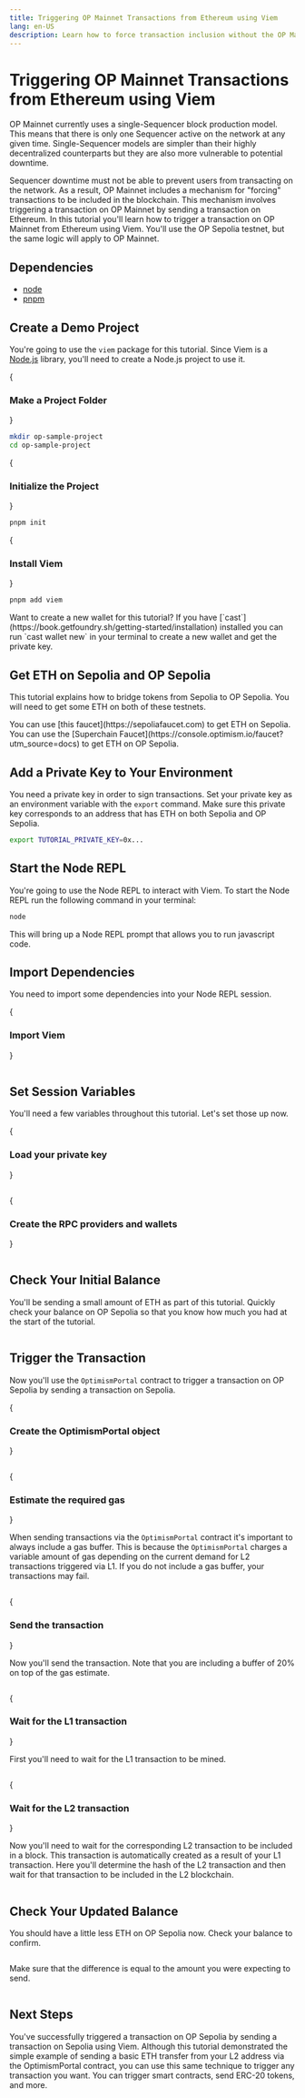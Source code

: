 ```yaml
---
title: Triggering OP Mainnet Transactions from Ethereum using Viem
lang: en-US
description: Learn how to force transaction inclusion without the OP Mainnet Sequencer using Viem.
---
```



# Triggering OP Mainnet Transactions from Ethereum using Viem

OP Mainnet currently uses a single-Sequencer block production model. 
This means that there is only one Sequencer active on the network at any given time. Single-Sequencer models are simpler than their highly decentralized counterparts but they are also more vulnerable to potential downtime.

Sequencer downtime must not be able to prevent users from transacting on the network. As a result, OP Mainnet includes a mechanism for "forcing" transactions to be included in the blockchain. This mechanism involves triggering a transaction on OP Mainnet by sending a transaction on Ethereum.
In this tutorial you'll learn how to trigger a transaction on OP Mainnet from Ethereum using Viem. You'll use the OP Sepolia testnet, but the same logic will apply to OP Mainnet.

## Dependencies

* [node](https://nodejs.org/en/)
* [pnpm](https://pnpm.io/installation)

## Create a Demo Project

You're going to use the `viem` package for this tutorial. Since Viem is a [Node.js](https://nodejs.org/en/) library, you'll need to create a Node.js project to use it.

<Steps>

{<h3>Make a Project Folder</h3>}

```bash
mkdir op-sample-project
cd op-sample-project
```

{<h3>Initialize the Project</h3>}

```bash
pnpm init
```

{<h3>Install Viem</h3>}

```bash
pnpm add viem
```

</Steps>

<Callout type="info">
Want to create a new wallet for this tutorial?
If you have [`cast`](https://book.getfoundry.sh/getting-started/installation) installed you can run `cast wallet new` in your terminal to create a new wallet and get the private key.
</Callout>

## Get ETH on Sepolia and OP Sepolia

This tutorial explains how to bridge tokens from Sepolia to OP Sepolia. You will need to get some ETH on both of these testnets.

<Callout type="info">
You can use [this faucet](https://sepoliafaucet.com) to get ETH on Sepolia.
You can use the [Superchain Faucet](https://console.optimism.io/faucet?utm_source=docs) to get ETH on OP Sepolia.
</Callout>

## Add a Private Key to Your Environment

You need a private key in order to sign transactions. 
Set your private key as an environment variable with the `export` command. 
Make sure this private key corresponds to an address that has ETH on both Sepolia and OP Sepolia.

```bash
export TUTORIAL_PRIVATE_KEY=0x...
```

## Start the Node REPL

You're going to use the Node REPL to interact with Viem. 
To start the Node REPL run the following command in your terminal:

```bash
node
```

This will bring up a Node REPL prompt that allows you to run javascript code.

## Import Dependencies

You need to import some dependencies into your Node REPL session.

<Steps>

{<h3>Import Viem</h3>}

```js file=<rootDir>/public/tutorials/send-tx-from-eth.js#L3-L5 hash=7a906fc04fa87f91fc33049240e8e0f8
```

</Steps>

## Set Session Variables

You'll need a few variables throughout this tutorial. Let's set those up now.

<Steps>

{<h3>Load your private key</h3>}

```js file=<rootDir>/public/tutorials/send-tx-from-eth.js#L7-L8 hash=46ba01375a5d8844b2315f0e579dfac3
```

{<h3>Create the RPC providers and wallets</h3>}

```js file=<rootDir>/public/tutorials/send-tx-from-eth.js#L10-L13 hash=a364c906d788d0614588c8db059cfcca
```

</Steps>

## Check Your Initial Balance

You'll be sending a small amount of ETH as part of this tutorial. Quickly check your balance on OP Sepolia so that you know how much you had at the start of the tutorial.

```js file=<rootDir>/public/tutorials/send-tx-from-eth.js#L15-L17 hash=5b95f18440ad72b6200ed7b5df00ca8f
```

## Trigger the Transaction

Now you'll use the `OptimismPortal` contract to trigger a transaction on OP Sepolia by sending a transaction on Sepolia.

<Steps>

{<h3>Create the OptimismPortal object</h3>}

```js file=<rootDir>/public/tutorials/send-tx-from-eth.js#L19-L30 hash=bb10ed96a0eed859d491afc1929001ce
```

{<h3>Estimate the required gas</h3>}

When sending transactions via the `OptimismPortal` contract it's important to always include a gas buffer. This is because the `OptimismPortal` charges a variable amount of gas depending on the current demand for L2 transactions triggered via L1. If you do not include a gas buffer, your transactions may fail.

```js file=<rootDir>/public/tutorials/send-tx-from-eth.js#L32-L43 hash=ae495cba1a72841059a32edaf20f854d
```

{<h3>Send the transaction</h3>}

Now you'll send the transaction. Note that you are including a buffer of 20% on top of the gas estimate.

```js file=<rootDir>/public/tutorials/send-tx-from-eth.js#L45-L54 hash=6fb0ba06fb29be7ee2c945fca75a50f4
```

{<h3>Wait for the L1 transaction</h3>}

First you'll need to wait for the L1 transaction to be mined.

```js file=<rootDir>/public/tutorials/send-tx-from-eth.js#L56 hash=3c0301f8a9ca78bd8bfbff6aef807c77
```

{<h3>Wait for the L2 transaction</h3>}

Now you'll need to wait for the corresponding L2 transaction to be included in a block. This transaction is automatically created as a result of your L1 transaction. Here you'll determine the hash of the L2 transaction and then wait for that transaction to be included in the L2 blockchain.

```js file=<rootDir>/public/tutorials/send-tx-from-eth.js#L58-L60 hash=cdd456e54b0f8507f96365dae05b8856
```

</Steps>

## Check Your Updated Balance

You should have a little less ETH on OP Sepolia now. Check your balance to confirm.

```js file=<rootDir>/public/tutorials/send-tx-from-eth.js#L62-L63 hash=7cac2670afeb0fcc88346bc59b90466c
```

Make sure that the difference is equal to the amount you were expecting to send.

```js file=<rootDir>/public/tutorials/send-tx-from-eth.js#L65-L66 hash=e2ef73867c6d755ca89b9d3381522208
```

## Next Steps

You've successfully triggered a transaction on OP Sepolia by sending a transaction on Sepolia using Viem. Although this tutorial demonstrated the simple example of sending a basic ETH transfer from your L2 address via the OptimismPortal contract, you can use this same technique to trigger any transaction you want. You can trigger smart contracts, send ERC-20 tokens, and more.
